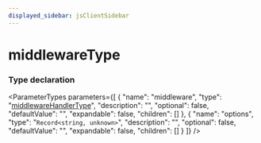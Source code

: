 ```yaml
---
displayed_sidebar: jsClientSidebar
---
```



# middlewareType

### Type declaration

<ParameterTypes parameters={[
  {
    "name": "middleware",
    "type": "[middlewareHandlerType](internal.middlewareHandlerType.mdx)",
    "description": "",
    "optional": false,
    "defaultValue": "",
    "expandable": false,
    "children": []
  },
  {
    "name": "options",
    "type": "`Record<string, unknown>`",
    "description": "",
    "optional": false,
    "defaultValue": "",
    "expandable": false,
    "children": []
  }
]} />
